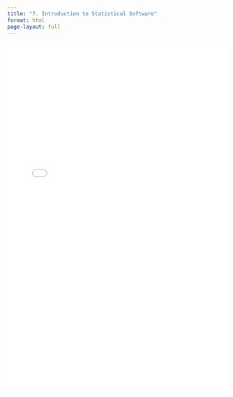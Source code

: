 ```yaml
---
title: "7. Introduction to Statistical Software"
format: html
page-layout: full
---
```


<iframe src="lec7.html" width="100%" height="800px" style="border: none;">

</iframe>
